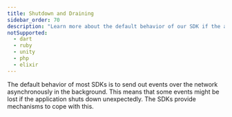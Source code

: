 ```yaml
---
title: Shutdown and Draining
sidebar_order: 70
description: "Learn more about the default behavior of our SDK if the application shuts down unexpectedly."
notSupported:
  - dart
  - ruby
  - unity
  - php
  - elixir
---
```


The default behavior of most SDKs is to send out events over the network
asynchronously in the background. This means that some events might be lost if the application shuts down unexpectedly. The SDKs provide mechanisms to cope with this.

<PlatformContent includePath="configuration/drain-example" />
